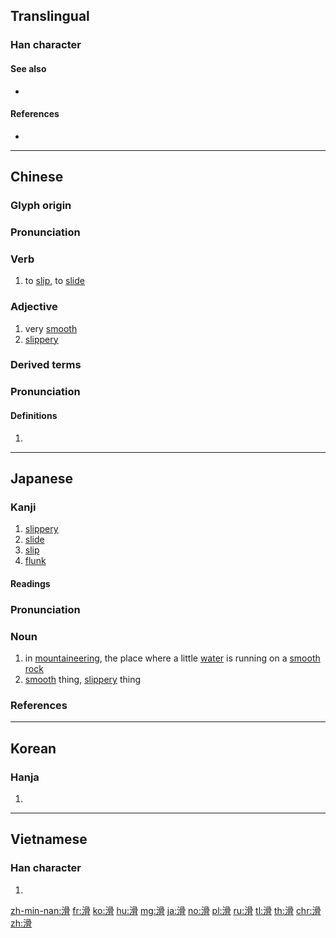 {{also|磆}}
==Translingual==

===Han character===
{{Han char|rn=85|rad=水|as=10|sn=13|four=37127|canj=EBBB|ids=⿰氵骨}}

====See also====
* {{l|mul|溜}}

====References====
* {{Han ref|kx=0643.030|dkj=18032|dj=1050.100|hdz=31678.040|uh=6ED1|ud=28369|bh=B7C6|bd=47046}}

----

==Chinese==
{{zh-forms}}

===Glyph origin===
{{Han etym}}

===Pronunciation===
{{zh-pron
|m=huá
|ma=Zh-huá.ogg
|c=waat6
|h=pfs=va̍t
|md=
|mn=ku̍t
|mna=Taiwanese-Tone_8.ogg
|w=
|mc=y
|oc=y
|cat=v,a
}}

===Verb===
{{zh-verb}}

# to [[slip]], to [[slide]]

===Adjective===
{{zh-adj}}

# very [[smooth]]
# [[slippery]]

===Derived terms===
{{zh-der|滑板車|滑冰|滑行車}}

===Pronunciation===
{{zh-pron
|m=gǔ
|c=gwat1
|h=pfs=va̍t
|mn=ku̍t
|dial=n
|cat=
}}

====Definitions====
{{zh-hanzi}}

# {{zh-only used in|滑稽|gǔjī}}

----

==Japanese==

===Kanji===
{{ja-kanji|grade=c|rs=水10}}

# [[slippery]]
# [[slide]]
# [[slip]]
# [[flunk]]

====Readings====
{{ja-readings|goon=[[げち]] (gechi), [[こち]] (kochi)|kanon=[[かつ]] (katsu), [[こつ]] (kotsu)|kun=[[なめらか]] (nameraka), [[すべる]] (suberu)}}

{{ja-kanjitab|なめ|yomi=k}}

===Pronunciation===
{{ja-pron|yomi=k|なめ|acc=2|acc_ref=DJR}}

===Noun===
{{ja-noun|なめ}}

# in [[mountaineering]], the place where a little [[water]] is running on a [[smooth]] [[rock]]
# [[smooth]] thing, [[slippery]] thing

===References===
<references/>

----

==Korean==

===Hanja===
{{ko-hanja|hangeul=[[활]], [[골]]|eumhun=|rv=hwal, gol|mr=hwal, kol|y=hwal, kol}}

# {{defn|lang=ko|sort=水10}}

----

==Vietnamese==

===Han character===
{{vi-hantu|[[hoạt]], [[gột]], [[cốt]]|rs=水10}}

# {{defn|lang=vi|sort=水10}}

[[zh-min-nan:滑]]
[[fr:滑]]
[[ko:滑]]
[[hu:滑]]
[[mg:滑]]
[[ja:滑]]
[[no:滑]]
[[pl:滑]]
[[ru:滑]]
[[tl:滑]]
[[th:滑]]
[[chr:滑]]
[[zh:滑]]
